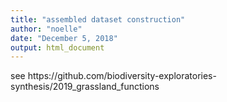 ```yaml
---
title: "assembled dataset construction"
author: "noelle"
date: "December 5, 2018"
output: html_document
---
```


see https://github.com/biodiversity-exploratories-synthesis/2019_grassland_functions